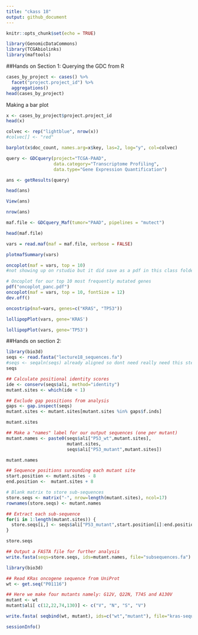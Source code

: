 ```yaml
---
title: "ckass 18"
output: github_document
---
```


```r
knitr::opts_chunk$set(echo = TRUE)
```

```r
library(GenomicDataCommons)
library(TCGAbiolinks)
library(maftools)
```

##Hands on Section 1: Querying the GDC from R

```r
cases_by_project <- cases() %>%
  facet("project.project_id") %>%
  aggregations()
head(cases_by_project)
```

Making a bar plot
```r
x <- cases_by_project$project.project_id
head(x)

colvec <- rep("lightblue", nrow(x))
#colvec[] <- "red"

barplot(x$doc_count, names.arg=x$key, las=2, log="y", col=colvec)
```

```r
query <- GDCquery(project="TCGA-PAAD",
                  data.category="Transcriptome Profiling",
                  data.type="Gene Expression Quantification")

ans <- getResults(query)

head(ans)
```

```r
View(ans)
```
```r
nrow(ans)
```

```r
maf.file <- GDCquery_Maf(tumor="PAAD", pipelines = "mutect")
```
```r
head(maf.file)
```

```r
vars = read.maf(maf = maf.file, verbose = FALSE)
```
```r
plotmafSummary(vars)
```
```r
oncoplot(maf = vars, top = 10)
#not showing up on rstudio but it did save as a pdf in this class folder
```

```r
# Oncoplot for our top 10 most frequently mutated genes
pdf("oncoplot_panc.pdf")
oncoplot(maf = vars, top = 10, fontSize = 12)
dev.off()
```

```r
oncostrip(maf=vars, genes=c("KRAS", "TP53"))
```

```r
lollipopPlot(vars, gene='KRAS')
```

```r
lollipopPlot(vars, gene='TP53')
```







##Hands on section 2:
```r
library(bio3d)
seqs <- read.fasta("lecture18_sequences.fa")
#seqs <- seqaln(seqs) already aligned so dont need really need this step
seqs
```

```r
## Calculate positional identity scores
ide <- conserv(seqs$ali, method="identity")
mutant.sites <- which(ide < 1) 

## Exclude gap possitions from analysis
gaps <- gap.inspect(seqs)
mutant.sites <- mutant.sites[mutant.sites %in% gaps$f.inds]

mutant.sites
```

```r
## Make a "names" label for our output sequences (one per mutant)
mutant.names <- paste0(seqs$ali["P53_wt",mutant.sites],
                       mutant.sites,
                       seqs$ali["P53_mutant",mutant.sites])

mutant.names
```

```r
## Sequence positions surounding each mutant site
start.position <- mutant.sites - 8
end.position <-  mutant.sites + 8

# Blank matrix to store sub-sequences
store.seqs <- matrix("-", nrow=length(mutant.sites), ncol=17)
rownames(store.seqs) <- mutant.names

## Extract each sub-sequence
for(i in 1:length(mutant.sites)) {
  store.seqs[i,] <- seqs$ali["P53_mutant",start.position[i]:end.position[i]]
}

store.seqs
```

```r
## Output a FASTA file for further analysis
write.fasta(seqs=store.seqs, ids=mutant.names, file="subsequences.fa")
```

```r
library(bio3d)

## Read KRas oncogene sequence from UniProt
wt <- get.seq("P01116")

## Here we make four mutants namely: G12V, Q22N, T74S and A130V
mutant <- wt
mutant$ali[ c(12,22,74,130)] <- c("V", "N", "S", "V")

write.fasta( seqbind(wt, mutant), ids=c("wt","mutant"), file="kras-sequences.fa")
```

```r
sessionInfo()
```